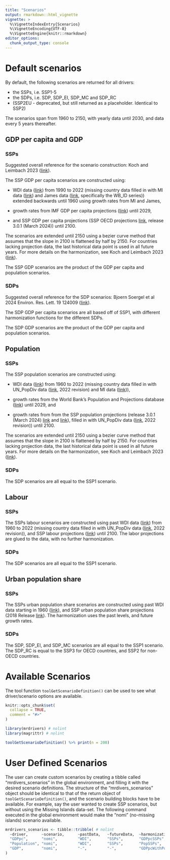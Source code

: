 ```yaml
---
title: "Scenarios"
output: rmarkdown::html_vignette
vignette: >
  %\VignetteIndexEntry{Scenarios}
  %\VignetteEncoding{UTF-8}
  %\VignetteEngine{knitr::rmarkdown}
editor_options: 
  chunk_output_type: console
---
```


# Default scenarios

By default, the following scenarios are returned for all drivers:

-   the SSPs, i.e. SSP1-5
-   the SDPs, i.e. SDP, SDP_EI, SDP_MC and SDP_RC
-   (SSP2EU - deprecated, but still returned as a placeholder. Identical to SSP2)

The scenarios span from 1960 to 2150, with yearly data until 2030, and data every 5 years thereafter.

## GDP per capita and GDP

### SSPs

Suggested overall reference for the scenario construction: Koch and Leimbach 2023 ([link](https://doi.org/10.1016/j.ecolecon.2023.107751)).

The SSP GDP per capita scenarios are constructed using:

-   WDI data ([link](https://databank.worldbank.org/source/world-development-indicators)) from 1990 to 2022 (missing country data filled in with MI data ([link](https://doi.org/10.5281/zenodo.4421504)) and James data ([link](https://pophealthmetrics.biomedcentral.com/articles/10.1186/1478-7954-10-12), specifically the WB_ID series)) extended backwards until 1960 using growth rates from MI and James,

-   growth rates from IMF GDP per capita projections ([link](https://www.imf.org/-/media/Files/Publications/WEO/WEO-Database/2022/WEOOct2022all.ashx)) until 2029,

-   and SSP GDP per capita projections (SSP OECD projections [link](https://data.ece.iiasa.ac.at/ssp/#/about), release 3.0.1 (March 2024)) until 2100.

The scenarios are extended until 2150 using a bezier curve method that assumes that the slope in 2100 is flattened by half by 2150. For countries lacking projection data, the last historical data point is used in all future years. For more details on the harmonization, see Koch and Leimbach 2023 ([link](https://doi.org/10.1016/j.ecolecon.2023.107751)).

The SSP GDP scenarios are the product of the GDP per capita and population scenarios.

### SDPs

Suggested overall reference for the SDP scenarios: Bjoern Soergel et al 2024 Environ. Res. Lett. 19 124009 ([link](http://dx.doi.org/10.1088/1748-9326/ad80af)).

The SDP GDP per capita scenarios are all based off of SSP1, with different harmonization functions for the different SDPs. 

The SDP GDP scenarios are the product of the GDP per capita and population scenarios.

## Population

### SSPs

The SSP population scenarios are constructed using:

-   WDI data ([link](https://databank.worldbank.org/source/world-development-indicators)) from 1960 to 2022 (missing country data filled in with UN_PopDiv data ([link](https://population.un.org/wpp/), 2022 revision) and MI data ([link](https://doi.org/10.5281/zenodo.4421504))),

-   growth rates from the World Bank's Population and Projections database ([link](https://databank.worldbank.org/source/population-estimates-and-projections#)) until 2029, and

-   growth rates from from the SSP population projections (release 3.0.1 (March 2024) [link](https://data.ece.iiasa.ac.at/ssp/#/about) and [link](https://doi.org/10.5281/zenodo.10618931)), filled in with UN_PopDiv data ([link](https://population.un.org/wpp/), 2022 revision)) until 2100.

The scenarios are extended until 2150 using a bezier curve method that assumes that the slope in 2100 is flattened by half by 2150. For countries lacking projection data, the last historical data point is used in all future years. For more details on the harmonization, see Koch and Leimbach 2023 ([link](https://doi.org/10.1016/j.ecolecon.2023.107751)).

### SDPs

The SDP scenarios are all equal to the SSP1 scenario.

## Labour

### SSPs

The SSPs labour scenarios are constructed using past WDI data ([link](https://databank.worldbank.org/source/world-development-indicators)) from 1960 to 2022 (missing country data filled in with UN_PopDiv data ([link](https://population.un.org/wpp/), 2022 revision)), and SSP labour projections ([link](https://doi.org/10.5281/zenodo.10618931)) until 2100. The labor projections are glued to the data, with no further harmonization.

### SDPs

The SDP scenarios are all equal to the SSP1 scenario.

## Urban population share

### SSPs

The SSPs urban population share scenarios are constructed using past WDI data starting in 1960 ([link](https://databank.worldbank.org/source/world-development-indicators)), and SSP urban population share projections (2018 Release [link](https://data.ece.iiasa.ac.at/ssp/#/about)). The harmonization uses the past levels, and future growth rates.

### SDPs

The SDP, SDP_EI, and SDP_MC scenarios are all equal to the SSP1 scenario. The SDP_RC is equal to the SSP3 for OECD countries, and SSP2 for non-OECD countries.



# Available Scenarios

The tool function `toolGetScenarioDefinition()` can be used to see what driver/scenario options are available.

```r
knitr::opts_chunk$set(
  collapse = TRUE,
  comment = "#>"
)
```

```r
library(mrdrivers) # nolint
library(magrittr) # nolint
```

```r
toolGetScenarioDefinition() %>% print(n = 200)
```

# User Defined Scenarios

The user can create custom scenarios by creating a tibble called "mrdivers_scenarios" in the global environment, and filling it with the desired scenario definitions. The structure of the "mrdivers_scenarios" object should be identical to that of the return object of `toolGetScenarioDefinition()`, and the scenario building blocks have to be available. For example, say the user wanted to create SSP scenarios, but without using the Missing Islands data-set. The following command executed in the global environment would make the "nomi" (no-missing islands) scenario available.

```r
mrdrivers_scenarios <- tibble::tribble( # nolint
  ~driver,      ~scenario,      ~pastData,   ~futureData,  ~harmonization,
  "GDPpc",      "nomi",         "WDI",       "SSPs",       "GDPpcSSPs",
  "Population", "nomi",         "WDI",       "SSPs",       "PopSSPs",
  "GDP",        "nomi",         "-",         "-",          "GDPpcWithPop"
)
```
